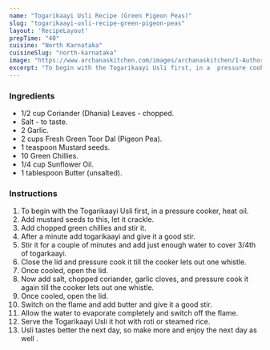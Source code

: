 ---
name: "Togarikaayi Usli Recipe (Green Pigeon Peas)"
slug: "togarikaayi-usli-recipe-green-pigeon-peas"
layout: 'RecipeLayout'
prepTime: "40"
cuisine: "North Karnataka"
cuisineSlug: "north-karnataka"
image: "https://www.archanaskitchen.com/images/archanaskitchen/1-Author/Madhuri_Aggarwal/Togarikaayii_Usli.jpg"
excerpt: "To begin with the Togarikaayi Usli first, in a  pressure cooker, heat oil"
---

### Ingredients

- 1/2 cup Coriander (Dhania) Leaves - chopped.
- Salt - to taste.
- 2 Garlic.
- 2 cups Fresh Green Toor Dal (Pigeon Pea).
- 1 teaspoon Mustard seeds.
- 10 Green Chillies.
- 1/4 cup Sunflower Oil.
- 1 tablespoon Butter (unsalted).

### Instructions

1. To begin with the Togarikaayi Usli first, in a  pressure cooker, heat oil.
1. Add mustard seeds to this, let it crackle.
1. Add chopped green chillies and stir it.
1. After a minute add togarikaayi and give it a good stir.
1. Stir it for a couple of minutes and add just enough water to cover 3/4th of togarkaayi.
1. Close the lid and pressure cook it till the cooker lets out one whistle.
1. Once cooled, open the lid.
1. Now add salt, chopped coriander, garlic cloves, and pressure cook it again till the cooker lets out one whistle.
1. Once cooled, open the lid.
1. Switch on the flame and add butter and give it a good stir.
1. Allow the water to evaporate completely and switch off the flame.
1. Serve the Togarikaayi Usli it hot with roti or steamed rice.
1. Usli tastes better the next day, so make more and enjoy the next day as well .
